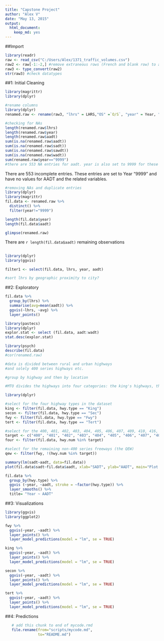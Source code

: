 ```yaml
---
title: "Capstone Project"
author: "Alex V"
date: "May 13, 2015"
output: 
  html_document: 
    keep_md: yes
---
```


##Import 
```r
library(readr)
raw <- read_csv("C:/Users/Alex/1371_traffic_volumes.csv")
raw2 <- raw[-1:-2,] #remove extraneous rows (French and blank row) to allow "readr" to reparse variables types correctly
raw3 <- type_convert(raw2)
str(raw3) #check datatypes
```

##1: Initial Cleaning
```r
library(magrittr)
library(dplyr)

#rename columns
library(dplyr)
renamed.raw <- rename(raw3, "lhrs" = LHRS,"OS" =`O/S`, "year" = Year, "hwy.num" = `Hwy #`, "hwy.let" = `Hwy Let`, "hwy.type" = `Hwy Type (Text)`, "location" = `Location Description`, "reg" = Reg, "section.len" = `Section Length`, "conn.link.len" = `Connecting Link Length`, "sec.description" = `Secondary Description (for Connecting Links, Regional Boundarys,etc)`, "travel.pattern" = `Travel Pattern`, "dhv.percent" = `DHV %`, "directional.split" = `Directional Split`, "aadt" = AADT, "annual.aadt.change" = `Yearly % Change in AADT`, "decade.change" = `10 Year % Change in AADT`, "sadt" = SADT, "sawdt" = SAWDT, "wadt" = WADT)
```

```r
#checking for NAs
length(renamed.raw$lhrs)
length(renamed.raw$year)
length(renamed.raw$aadt)
sum(is.na(renamed.raw$aadt))
sum(is.na(renamed.raw$sadt))
sum(is.na(renamed.raw$sawdt))
sum(is.na(renamed.raw$wadt))
sum(renamed.raw$year=="9999")
#there are 553 NA entries for aadt. year is also set to 9999 for these entries
```
There are 553 incomplete entries. These entries are set to Year "9999" and have no values for AADT and the related variables.

```r
#removing NAs and duplicate entries
library(dplyr)
library(magrittr)
fil.data <- renamed.raw %>%
  distinct() %>%
  filter(year!="9999")

length(fil.data$year)
length(fil.data$aadt)

glimpse(renamed.raw)
```

There are `r length(fil.data$aadt)` remaining observations

##
``` r
library(dplyr)
library(ggvis)

filter1 <- select(fil.data, lhrs, year, aadt)

#sort lhrs by geographic proximity to city?

```

##2: Exploratory
```r
fil.data %>%
  group_by(lhrs) %>%
  summarise(avg=mean(aadt)) %>%
  ggvis(~lhrs, ~avg) %>%
  layer_points()
```

```r
library(pastecs)
library(dplyr)
explor.stat <- select (fil.data, aadt:wadt)
stat.desc(explor.stat)
```

```r
library(psych)
describe(fil.data)
#cor(renamed.raw)
```

```r
#data is divided between rural and urban highways
#and solely 400 series highways etc.

#group by highway and then by location
```

```r
#MTO divides the highways into four categories: the king's highways, the secondary highways, the tertiary roads, and selected 7000 series highways. the king's highways will be further grouped into the 400 series highways +  the QEW.

library(dplyr)

#select for the four highway types in the dataset
king <- filter(fil.data, hwy.type == "King")
secon <- filter(fil.data, hwy.type == "Sec")
fwy <- filter(fil.data, hwy.type == "Fwy")
tert <- filter(fil.data, hwy.type == "Tert")

#select for the 400, 401, 402, 403, 404, 405, 406, 407, 409, 410, 416, 417, 420, 427
target <- c("400", "401", "402", "403", "404", "405", "406", "407", "409", "410", "416", "417", "420", "427")
four <- filter(fil.data, hwy.num %in% target)

#select for the remaining non-400 series freeways (the QEW) 
qew <- filter(fwy, !(hwy.num %in% target))
```


```r
summary(lm(sadt~aadt, data=fil.data))
plot(fil.data$sadt~fil.data$aadt, xlab="SADT", ylab="AADT", main="Plot of SADT and AADT")

```

```r
fil.data %>%
  group_by(hwy.type) %>%
  ggvis (~year, ~aadt, stroke = ~factor(hwy.type)) %>%
  layer_smooths() %>%
  title= "Year ~ AADT"
```


##3: Visualizations

```r
library(ggvis)
library(ggplot2)
```

```r
fwy %>% 
  ggvis(~year, ~aadt) %>%
  layer_points() %>%
  layer_model_predictions(model = "lm", se = TRUE)

king %>% 
  ggvis(~year, ~aadt) %>%
  layer_points() %>%
  layer_model_predictions(model = "lm", se = TRUE)

secon %>% 
  ggvis(~year, ~aadt) %>%
  layer_points() %>%
  layer_model_predictions(model = "lm", se = TRUE)

tert %>% 
  ggvis(~year, ~aadt) %>%
  layer_points() %>%
  layer_model_predictions(model = "lm", se = TRUE)
```


##4: Predictions

```r
   # add this chunk to end of mycode.rmd
   file.rename(from="scripts/mycode.md", 
               to="README.md")
```

